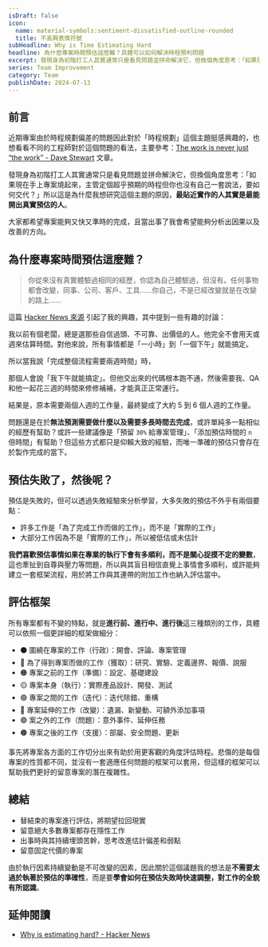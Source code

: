 ```yaml
---
isDraft: false
icon:
  name: material-symbols:sentiment-dissatisfied-outline-rounded
  title: 不高興表情符號
subHeadline: Why is Time Estimating Hard
headline: 為什麼專案時間預估這麼難？具體可以如何解決時程預判問題
excerpt: 發現身為初階打工人其實通常只是看見問題並拼命解決它，但換個角度思考：「如果現在手上專案燒起來，主管定個超乎預期的時程但你也沒有自己一套說法，要如何交代？」，最貼近實作的人其實是最能開出真實預估的人。參考：The work is never just “the work” - Dave Stewart 文章。
series: Team Improvement
category: Team
publishDate: 2024-07-13
---
```


## 前言

近期專案由於時程規劃偏差的問題因此對於「時程規劃」這個主題挺感興趣的，也想看看不同的工程師對於這個問題的看法，主要參考：[The work is never just “the work” - Dave Stewart](https://davestewart.co.uk/blog/the-work-is-never-just-the-work/) 文章。

發現身為初階打工人其實通常只是看見問題並拼命解決它，但換個角度思考：「如果現在手上專案燒起來，主管定個超乎預期的時程但你也沒有自己一套說法，要如何交代？」所以這是為什麼我想研究這個主題的原因，**最貼近實作的人其實是最能開出真實預估的人**。

大家都希望專案能夠又快又準時的完成，且當出事了我會希望能夠分析出因果以及改善的方向。

## 為什麼專案時間預估這麼難？

> 你從來沒有真實體驗過相同的經歷，你認為自己體驗過，但沒有。任何事物都會改變，同事、公司、客戶、工具……你自己，不是已經改變就是在改變的路上……

這篇 [Hacker News 來源](https://news.ycombinator.com/item?id=36160200) 引起了我的興趣，其中提到一些有趣的討論：

我以前有個老闆，總是選那些自信過頭、不可靠、出價低的人。他完全不會用天或週來估算時間。對他來說，所有事情都是「一小時」到「一個下午」就能搞定。

所以當我說「完成整個流程需要兩週時間」時，

那個人會說「我下午就能搞定」。但他交出來的代碼根本跑不通，然後需要我、QA 和他一起花三週的時間來修修補補，才能真正正常運行。

結果是，原本需要兩個人週的工作量，最終變成了大約 5 到 6 個人週的工作量。

問題還是在於**無法預測需要做什麼以及需要多長時間去完成**，或許單純多一點相似的經歷有幫助？或許一些建議像是「預留 `30%` 給專案管理」、「添加預估時間的 `n` 倍時間」有幫助？但這些方式都只是仰賴大致的經驗，而唯一準確的預估只會存在於製作完成的當下。

## 預估失敗了，然後呢？

預估是失敗的，但可以透過失敗經驗來分析學習，大多失敗的預估不外乎有兩個要點：

- 許多工作是「為了完成工作而做的工作」，而不是「實際的工作」
- 大部分工作因為不是「實際的工作」，所以被低估或未估計

**我們喜歡預估事情如果在專業的執行下會有多順利，而不是關心捉摸不定的變數**，這也牽扯到自尊與壓力等問題，所以與其盲目相信直覺上事情會多順利，或許能夠建立一套框架流程，用於將工作與其連帶的附加工作也納入評估當中。

## 評估框架

所有專案都有不變的特點，就是**進行前、進行中、進行後**這三種類別的工作，具體可以依照一個更詳細的框架做細分：

- ⚫ 圍繞在專案的工作（行政）：開會、評論、專案管理
- 🔴 為了得到專案而做的工作（獲取）：研究、實驗、定義邊界、報價、說服
- 🟠 專案之前的工作（準備）：設定、基礎建設
- 🟡 專案本身（執行）：實際產品設計、開發、測試
- 🟢 專案之間的工作（迭代）：迭代除錯、重構
- 🔵 專案延伸的工作（改變）：遺漏、新變動、可額外添加事項
- 🟣 案之外的工作（問題）：意外事件、延伸任務
- 🟤 專案之後的工作（支援）：部屬、安全問題、更新

事先將專案各方面的工作切分出來有助於用更客觀的角度評估時程。悲傷的是每個專案的性質都不同，並沒有一套適應任何問題的框架可以套用，但這樣的框架可以幫助我們更好的留意專案的潛在複雜性。

## 總結

- 替結束的專案進行評估，將期望拉回現實
- 留意絕大多數專案都存在隱性工作
- 出事時與其持續埋頭苦幹，思考改進估計偏差和弱點
- 留意固定代價的專案

由於執行因素持續變動是不可改變的因素，因此關於這個議題我的想法是**不需要太過於執著於預估的準確性**，而是要**學會如何在預估失敗時快速調整，對工作的全貌有所認識**。

## 延伸閱讀

- [Why is estimating hard? - Hacker News](https://news.ycombinator.com/item?id=36160200)
